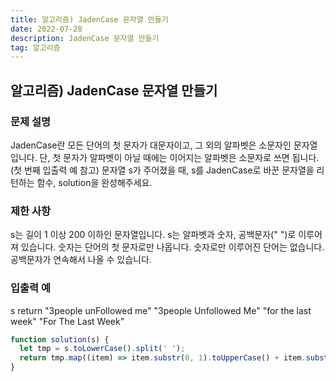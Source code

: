 ```yaml
---
title: 알고리즘) JadenCase 문자열 만들기
date: 2022-07-28
description: JadenCase 문자열 만들기
tag: 알고리즘
---
```


## 알고리즘) JadenCase 문자열 만들기

### 문제 설명

JadenCase란 모든 단어의 첫 문자가 대문자이고,
그 외의 알파벳은 소문자인 문자열입니다. 단, 첫 문자가 알파벳이 아닐 때에는 이어지는 알파벳은 소문자로 쓰면 됩니다.
(첫 번째 입출력 예 참고)
문자열 s가 주어졌을 때, s를 JadenCase로 바꾼 문자열을 리턴하는 함수,
solution을 완성해주세요.

### 제한 사항

s는 길이 1 이상 200 이하인 문자열입니다.
s는 알파벳과 숫자, 공백문자(" ")로 이루어져 있습니다.
숫자는 단어의 첫 문자로만 나옵니다.
숫자로만 이루어진 단어는 없습니다.
공백문자가 연속해서 나올 수 있습니다.

### 입출력 예

s return
"3people unFollowed me" "3people Unfollowed Me"
"for the last week" "For The Last Week"

```js
function solution(s) {
  let tmp = s.toLowerCase().split(' ');
  return tmp.map((item) => item.substr(0, 1).toUpperCase() + item.substr(1)).join(' ');
}
```
